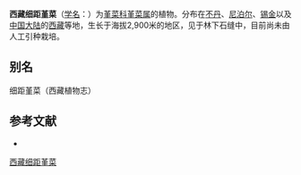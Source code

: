 {{Speciesbox
| name = 西藏细距堇菜
| status = 
| status_system = 
| image =
| genus = Viola
| species =  wallichiana
| authority = Ging.
}}

'''西藏细距堇菜'''（[[学名|学名]]：{{lang|la|''Viola wallichiana''}}）为[[堇菜科|堇菜科]][[堇菜属|堇菜属]]的植物。分布在[[不丹|不丹]]、[[尼泊尔|尼泊尔]]、[[锡金|锡金]]以及[[中国大陆|中国大陆]]的[[西藏|西藏]]等地，生长于海拔2,900米的地区，见于林下石缝中，目前尚未由人工引种栽培。

== 别名 ==
细距堇菜（西藏植物志）

== 参考文献 ==
<div class="references-small">
* {{cite web| url =http://www.bioinfo.cn/db05/KmzwSpecies.php?action=view&id=23865| title =西藏细距堇菜| work =《中国高等植物数据库全库》| publisher =中国科学院微生物研究所| author =昆明植物研究所| accessdate =2009-02-25| deadurl =yes| archiveurl =https://web.archive.org/web/20160305055044/http://www.bioinfo.cn/db05/KmzwSpecies.php?action=view&id=23865| archivedate =2016-03-05| df =}}
</div>
{{Taxonbar|from=Q15232367}}

[[Category:堇菜属|西藏细距堇菜]]


{{植物小作品}}